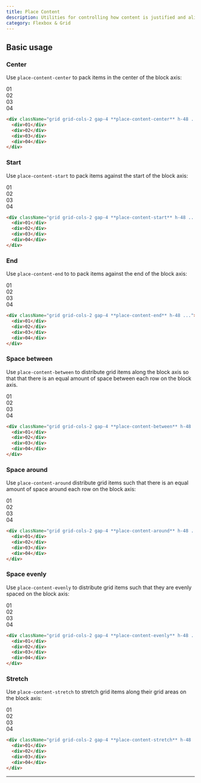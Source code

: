 ```yaml
---
title: Place Content
description: Utilities for controlling how content is justified and aligned at the same time.
category: Flexbox & Grid
---
```



## Basic usage

### Center

Use `place-content-center` to pack items in the center of the block axis:

<Example>
  <div className="font-mono text-white text-sm font-bold leading-6 bg-stripes-sky rounded-lg">
    <div className="grid grid-cols-[repeat(2,56px)] place-content-center h-56 gap-4">
      <div className="p-4 w-14 h-14 flex items-center justify-center shadow-lg rounded-lg bg-sky-500">01</div>
      <div className="p-4 w-14 h-14 flex items-center justify-center shadow-lg rounded-lg bg-sky-500">02</div>
      <div className="p-4 w-14 h-14 flex items-center justify-center shadow-lg rounded-lg bg-sky-500">03</div>
      <div className="p-4 w-14 h-14 flex items-center justify-center shadow-lg rounded-lg bg-sky-500">04</div>
    </div>
  </div>
</Example>

```html
<div className="grid grid-cols-2 gap-4 **place-content-center** h-48 ...">
  <div>01</div>
  <div>02</div>
  <div>03</div>
  <div>04</div>
</div>
```

### Start

Use `place-content-start` to pack items against the start of the block axis:

<Example>
  <div className="font-mono text-white text-sm font-bold leading-6 bg-stripes-fuchsia rounded-lg">
    <div className="grid grid-cols-[repeat(2,56px)] place-content-start h-56 gap-4">
      <div className="p-4 w-14 h-14 flex items-center justify-center shadow-lg rounded-lg bg-fuchsia-500">01</div>
      <div className="p-4 w-14 h-14 flex items-center justify-center shadow-lg rounded-lg bg-fuchsia-500">02</div>
      <div className="p-4 w-14 h-14 flex items-center justify-center shadow-lg rounded-lg bg-fuchsia-500">03</div>
      <div className="p-4 w-14 h-14 flex items-center justify-center shadow-lg rounded-lg bg-fuchsia-500">04</div>
    </div>
  </div>
</Example>

```html
<div className="grid grid-cols-2 gap-4 **place-content-start** h-48 ...">
  <div>01</div>
  <div>02</div>
  <div>03</div>
  <div>04</div>
</div>
```

### End

Use `place-content-end` to to pack items against the end of the block axis:

<Example>
  <div className="font-mono text-white text-sm font-bold leading-6 bg-stripes-indigo rounded-lg">
    <div className="grid grid-cols-[repeat(2,56px)] place-content-end h-56 gap-4">
      <div className="p-4 w-14 h-14 flex items-center justify-center shadow-lg rounded-lg bg-indigo-500">01</div>
      <div className="p-4 w-14 h-14 flex items-center justify-center shadow-lg rounded-lg bg-indigo-500">02</div>
      <div className="p-4 w-14 h-14 flex items-center justify-center shadow-lg rounded-lg bg-indigo-500">03</div>
      <div className="p-4 w-14 h-14 flex items-center justify-center shadow-lg rounded-lg bg-indigo-500">04</div>
    </div>
  </div>
</Example>

```html
<div className="grid grid-cols-2 gap-4 **place-content-end** h-48 ...">
  <div>01</div>
  <div>02</div>
  <div>03</div>
  <div>04</div>
</div>
```

### Space between

Use `place-content-between` to distribute grid items along the block axis so that that there is an equal amount of space between each row on the block axis.

<Example>
  <div className="font-mono text-white text-sm font-bold leading-6 bg-stripes-purple rounded-lg">
    <div className="grid grid-cols-[repeat(2,56px)] place-content-between h-56 gap-4">
      <div className="p-4 w-14 h-14 flex items-center justify-center shadow-lg rounded-lg bg-purple-500">01</div>
      <div className="p-4 w-14 h-14 flex items-center justify-center shadow-lg rounded-lg bg-purple-500">02</div>
      <div className="p-4 w-14 h-14 flex items-center justify-center shadow-lg rounded-lg bg-purple-500">03</div>
      <div className="p-4 w-14 h-14 flex items-center justify-center shadow-lg rounded-lg bg-purple-500">04</div>
    </div>
  </div>
</Example>

```html
<div className="grid grid-cols-2 gap-4 **place-content-between** h-48 ...">
  <div>01</div>
  <div>02</div>
  <div>03</div>
  <div>04</div>
</div>
```

### Space around

Use `place-content-around` distribute grid items such that there is an equal amount of space around each row on the block axis:

<Example>
  <div className="font-mono text-white text-sm font-bold leading-6 bg-stripes-cyan rounded-lg">
    <div className="grid grid-cols-[repeat(2,56px)] place-content-around h-56 gap-x-4">
      <div className="p-4 w-14 h-14 flex items-center justify-center shadow-lg rounded-lg bg-cyan-500">01</div>
      <div className="p-4 w-14 h-14 flex items-center justify-center shadow-lg rounded-lg bg-cyan-500">02</div>
      <div className="p-4 w-14 h-14 flex items-center justify-center shadow-lg rounded-lg bg-cyan-500">03</div>
      <div className="p-4 w-14 h-14 flex items-center justify-center shadow-lg rounded-lg bg-cyan-500">04</div>
    </div>
  </div>
</Example>

```html
<div className="grid grid-cols-2 gap-4 **place-content-around** h-48 ...">
  <div>01</div>
  <div>02</div>
  <div>03</div>
  <div>04</div>
</div>
```

### Space evenly

Use `place-content-evenly` to distribute grid items such that they are evenly spaced on the block axis:

<Example>
  <div className="font-mono text-white text-sm font-bold leading-6 bg-stripes-violet rounded-lg">
    <div className="grid grid-cols-[repeat(2,56px)] place-content-evenly h-56">
      <div className="p-4 w-14 h-14 flex items-center justify-center shadow-lg rounded-lg bg-violet-500">01</div>
      <div className="p-4 w-14 h-14 flex items-center justify-center shadow-lg rounded-lg bg-violet-500">02</div>
      <div className="p-4 w-14 h-14 flex items-center justify-center shadow-lg rounded-lg bg-violet-500">03</div>
      <div className="p-4 w-14 h-14 flex items-center justify-center shadow-lg rounded-lg bg-violet-500">04</div>
    </div>
  </div>
</Example>

```html
<div className="grid grid-cols-2 gap-4 **place-content-evenly** h-48 ...">
  <div>01</div>
  <div>02</div>
  <div>03</div>
  <div>04</div>
</div>
```

### Stretch

Use `place-content-stretch` to stretch grid items along their grid areas on the block axis:

<Example>
  <div className="font-mono text-white text-sm font-bold leading-6 bg-stripes-pink rounded-lg">
    <div className="grid grid-cols-2 place-content-stretch h-56 gap-4">
      <div className="p-4 flex items-center justify-center shadow-lg rounded-lg bg-pink-500">01</div>
      <div className="p-4 flex items-center justify-center shadow-lg rounded-lg bg-pink-500">02</div>
      <div className="p-4 flex items-center justify-center shadow-lg rounded-lg bg-pink-500">03</div>
      <div className="p-4 flex items-center justify-center shadow-lg rounded-lg bg-pink-500">04</div>
    </div>
  </div>
</Example>

```html
<div className="grid grid-cols-2 gap-4 **place-content-stretch** h-48 ...">
  <div>01</div>
  <div>02</div>
  <div>03</div>
  <div>04</div>
</div>
```

---
